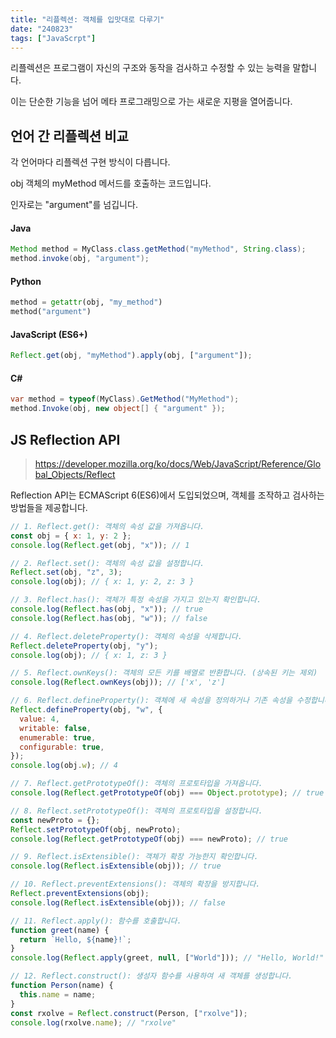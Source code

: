 ```yaml
---
title: "리플렉션: 객체를 입맛대로 다루기"
date: "240823"
tags: ["JavaScrpt"]
---
```


리플렉션은 프로그램이 자신의 구조와 동작을 검사하고 수정할 수 있는 능력을 말합니다.

이는 단순한 기능을 넘어 메타 프로그래밍으로 가는 새로운 지평을 열어줍니다.

## 언어 간 리플렉션 비교

각 언어마다 리플렉션 구현 방식이 다릅니다.

obj 객체의 myMethod 메서드를 호출하는 코드입니다.

인자로는 "argument"를 넘깁니다.

#### Java

```java
Method method = MyClass.class.getMethod("myMethod", String.class);
method.invoke(obj, "argument");
```

#### Python

```python
method = getattr(obj, "my_method")
method("argument")
```

#### JavaScript (ES6+)

```javascript
Reflect.get(obj, "myMethod").apply(obj, ["argument"]);
```

#### C#

```csharp
var method = typeof(MyClass).GetMethod("MyMethod");
method.Invoke(obj, new object[] { "argument" });
```

## JS Reflection API

> https://developer.mozilla.org/ko/docs/Web/JavaScript/Reference/Global_Objects/Reflect

Reflection API는 ECMAScript 6(ES6)에서 도입되었으며, 객체를 조작하고 검사하는 방법들을 제공합니다.

```javascript
// 1. Reflect.get(): 객체의 속성 값을 가져옵니다.
const obj = { x: 1, y: 2 };
console.log(Reflect.get(obj, "x")); // 1

// 2. Reflect.set(): 객체의 속성 값을 설정합니다.
Reflect.set(obj, "z", 3);
console.log(obj); // { x: 1, y: 2, z: 3 }

// 3. Reflect.has(): 객체가 특정 속성을 가지고 있는지 확인합니다.
console.log(Reflect.has(obj, "x")); // true
console.log(Reflect.has(obj, "w")); // false

// 4. Reflect.deleteProperty(): 객체의 속성을 삭제합니다.
Reflect.deleteProperty(obj, "y");
console.log(obj); // { x: 1, z: 3 }

// 5. Reflect.ownKeys(): 객체의 모든 키를 배열로 반환합니다. (상속된 키는 제외)
console.log(Reflect.ownKeys(obj)); // ['x', 'z']

// 6. Reflect.defineProperty(): 객체에 새 속성을 정의하거나 기존 속성을 수정합니다.
Reflect.defineProperty(obj, "w", {
  value: 4,
  writable: false,
  enumerable: true,
  configurable: true,
});
console.log(obj.w); // 4

// 7. Reflect.getPrototypeOf(): 객체의 프로토타입을 가져옵니다.
console.log(Reflect.getPrototypeOf(obj) === Object.prototype); // true

// 8. Reflect.setPrototypeOf(): 객체의 프로토타입을 설정합니다.
const newProto = {};
Reflect.setPrototypeOf(obj, newProto);
console.log(Reflect.getPrototypeOf(obj) === newProto); // true

// 9. Reflect.isExtensible(): 객체가 확장 가능한지 확인합니다.
console.log(Reflect.isExtensible(obj)); // true

// 10. Reflect.preventExtensions(): 객체의 확장을 방지합니다.
Reflect.preventExtensions(obj);
console.log(Reflect.isExtensible(obj)); // false

// 11. Reflect.apply(): 함수를 호출합니다.
function greet(name) {
  return `Hello, ${name}!`;
}
console.log(Reflect.apply(greet, null, ["World"])); // "Hello, World!"

// 12. Reflect.construct(): 생성자 함수를 사용하여 새 객체를 생성합니다.
function Person(name) {
  this.name = name;
}
const rxolve = Reflect.construct(Person, ["rxolve"]);
console.log(rxolve.name); // "rxolve"
```
